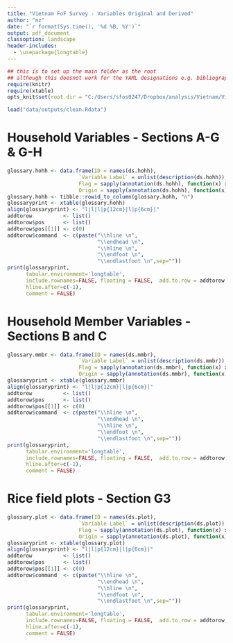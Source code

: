 ---
title: "Vietnam FoF Survey - Variables Original and Derived"
author: "mz"
date: "`r format(Sys.time(), '%d %B, %Y')`"
output: pdf_document
classoption: landscape
header-includes:
  - \usepackage{longtable}
---
```{r "setup", include=FALSE, echo = FALSE, message = FALSE}
## this is to set up the main folder as the root
## although this doesnot work for the YAML designations e.g. bibliography, css files etc..:(
require(knitr)
require(xtable)
opts_knit$set(root.dir = "C:/Users/sfos0247/Dropbox/analysis/Vietnam/VietnamSurvey")
```

```{r "load data", include=FALSE, echo = FALSE, message = FALSE}
load("data/outputs/clean.Rdata")
```

# Household Variables - Sections A-G & G-H
<!-- Just list of original variables in dataset. -->
  
```{r xtable, results="asis", echo = FALSE, message = FALSE}
glossary.hohh <- data.frame(ID = names(ds.hohh), 
                       `Variable Label` = unlist(description(ds.hohh)),
                       Flag = sapply(annotation(ds.hohh), function(x) x[2]),
                       Origin = sapply(annotation(ds.hohh), function(x) x[3]))
glossary.hohh <- tibble::rowid_to_column(glossary.hohh, "n")
glossaryprint <- xtable(glossary.hohh)
align(glossaryprint) <- "l|l|l|p{12cm}|l|p{6cm}|"
addtorow          <- list()
addtorow$pos      <- list()
addtorow$pos[[1]] <- c(0)
addtorow$command  <- c(paste("\\hline \n",
                             "\\endhead \n",
                             "\\hline \n",
                             "\\endfoot \n",
                             "\\endlastfoot \n",sep=""))
print(glossaryprint,  
      tabular.environment='longtable', 
      include.rownames=FALSE, floating = FALSE,  add.to.row = addtorow,
      hline.after=c(-1),
      comment = FALSE)
```

# Household Member Variables - Sections B and C

<!-- Just list of original variables in dataset. -->
  
```{r xtable2, results="asis", echo = FALSE, message = FALSE}
glossary.mmbr <- data.frame(ID = names(ds.mmbr), 
                       `Variable Label` = unlist(description(ds.mmbr)),
                       Flag = sapply(annotation(ds.mmbr), function(x) x[2]),
                       Origin = sapply(annotation(ds.mmbr), function(x) x[3]))
glossaryprint <- xtable(glossary.mmbr)
align(glossaryprint) <- "l|l|p{12cm}|l|p{6cm}|"
addtorow          <- list()
addtorow$pos      <- list()
addtorow$pos[[1]] <- c(0)
addtorow$command  <- c(paste("\\hline \n",
                             "\\endhead \n",
                             "\\hline \n",
                             "\\endfoot \n",
                             "\\endlastfoot \n",sep=""))
print(glossaryprint,  
      tabular.environment='longtable', 
      include.rownames=FALSE, floating = FALSE,  add.to.row = addtorow,
      hline.after=c(-1),
      comment = FALSE)
```

# Rice field plots - Section G3

<!-- Just list of original variables in dataset. -->
  
```{r xtable3, results="asis", echo = FALSE, message = FALSE}
glossary.plot <- data.frame(ID = names(ds.plot), 
                       `Variable Label` = unlist(description(ds.plot)),
                       Flag = sapply(annotation(ds.plot), function(x) x[2]),
                       Origin = sapply(annotation(ds.plot), function(x) x[3]))
glossaryprint <- xtable(glossary.plot)
align(glossaryprint) <- "l|l|p{12cm}|l|p{6cm}|"
addtorow          <- list()
addtorow$pos      <- list()
addtorow$pos[[1]] <- c(0)
addtorow$command  <- c(paste("\\hline \n",
                             "\\endhead \n",
                             "\\hline \n",
                             "\\endfoot \n",
                             "\\endlastfoot \n",sep=""))
print(glossaryprint,  
      tabular.environment='longtable', 
      include.rownames=FALSE, floating = FALSE,  add.to.row = addtorow,
      hline.after=c(-1),
      comment = FALSE)
```

<!--
rmarkdown::render("scripts/r00-survey-variable-list.Rmd", output_format = "pdf_document", output_dir = "reports")
-->